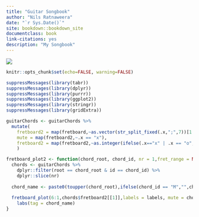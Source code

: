 ```yaml
--- 
title: "Guitar Songbook"
author: "Nils Ratnaweera"
date: "`r Sys.Date()`"
site: bookdown::bookdown_site
documentclass: book
link-citations: yes
description: "My Songbook"
---
```


<!-- # Allgemein -->


![](info.jpg)
```r
knitr::opts_chunk$set(echo=FALSE, warning=FALSE)
```

```r
suppressMessages(library(tabr))
suppressMessages(library(dplyr))
suppressMessages(library(purrr))
suppressMessages(library(ggplot2))
suppressMessages(library(stringr))
suppressMessages(library(gridExtra))

guitarChords <- guitarChords %>%
  mutate(
    fretboard2 = map(fretboard,~as.vector(str_split_fixed(.x,";",7))[1:6]),
    mute = map(fretboard2,~.x == "x"),
    fretboard2 = map(fretboard2,~as.integer(ifelse(.x=="x" | .x == "o",0,.x)))
    )

fretboard_plot2 <- function(chord_root, chord_id, nr = 1,fret_range = NULL,show_tuning = FALSE,labels = NULL){
  chords <- guitarChords %>%
    dplyr::filter(root == chord_root & id == chord_id) %>%
    dplyr::slice(nr)
  
  chord_name <- paste0(toupper(chord_root),ifelse(chord_id == "M","",chord_id))
  
  fretboard_plot(6:1,chords$fretboard2[[1]],labels = labels, mute = chords$mute[[1]], fret_range = fret_range,show_tuning = show_tuning) +
    labs(tag = chord_name)
}
```

